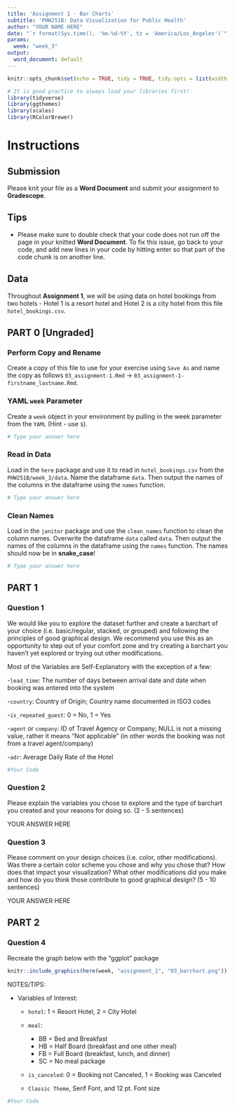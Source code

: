 ```yaml
---
title: 'Assignment 1 - Bar Charts'
subtitle: 'PHW251B: Data Visualization for Public Health'
author: "YOUR NAME HERE"
date: "`r format(Sys.time(), '%m-%d-%Y', tz = 'America/Los_Angeles')`"
params:
  week: "week_3"
output:
  word_document: default
---
```



```r
knitr::opts_chunk$set(echo = TRUE, tidy = TRUE, tidy.opts = list(width.cutoff = 85))

# It is good practice to always load your libraries first!
library(tidyverse)
library(ggthemes)
library(scales)
library(RColorBrewer)
```

# Instructions

## Submission 

Please knit your file as a **Word Document** and submit your assignment to **Gradescope**.

## Tips 

  - Please make sure to double check that your code does not run off the page in your knitted **Word Document**. To fix this issue, go back to your code, and add new lines in your code by hitting enter so that part of the code chunk is on another line. 

## Data

Throughout **Assignment 1**, we will be using data on hotel bookings from two hotels - Hotel 1 is a resort hotel and Hotel 2 is a city hotel from this file `hotel_bookings.csv`.

\newpage 

## PART 0 [Ungraded]

### Perform Copy and Rename

Create a copy of this file to use for your exercise using `Save As` and name the copy as follows `03_assignment-1.Rmd` -> `03_assignment-1-firstname_lastname.Rmd`. 

### YAML `week` Parameter

Create a `week` object in your environment by pulling in the week parameter from the `YAML` (Hint - use `$`).

```r
# Type your answer here
```

### Read in Data

Load in the `here` package and use it to read in `hotel_bookings.csv` from the `PHW251B/week_3/data`. Name the dataframe `data`. Then output the names of the columns in the dataframe using the `names` function. 

```r
# Type your answer here
```

### Clean Names

Load in the `janitor` package and use the `clean_names` function to clean the column names. Overwrite the dataframe `data` called `data`. Then output the names of the columns in the dataframe using the `names` function. The names should now be in **snake_case**!

```r
# Type your answer here
```

\newpage 

## PART 1

### Question 1

We would like you to explore the dataset further and create a barchart of your choice (i.e. basic/regular, stacked, or grouped) and following the principles of good graphical design. We recommend you use this as an opportunity to step out of your comfort zone and try creating a barchart you haven't yet explored or trying out other modifications.

Most of the Variables are Self-Explanatory with the exception of a few:

  -`lead_time`: The number of days between arrival date and date when booking was entered into the system
  
  -`country`: Country of Origin; Country name documented in ISO3 codes
  
  -`is_repeated_guest`: 0 = No, 1 = Yes
  
  -`agent` or `company`: ID of Travel Agency or Company; NULL is not a missing value, rather it means "Not applicable" (in other words the booking was not from a travel agent/company)
  
  -`adr`: Average Daily Rate of the Hotel


```r
#Your Code

```

\newpage 

### Question 2

Please explain the variables you chose to explore and the type of barchart you created and your reasons for doing so. (2 - 5 sentences)


YOUR ANSWER HERE


\newpage 

### Question 3

Please comment on your design choices (i.e. color, other modifications). Was there a certain color scheme you chose and why you chose that? How does that impact your visualization? What other modifications did you make and how do you think those contribute to good graphical design?  (5 - 10 sentences)


YOUR ANSWER HERE

\newpage 

## PART 2

### Question 4

Recreate the graph below with the "ggplot" package

```r
knitr::include_graphics(here(week, "assignment_1", "03_barchart.png"))
```

NOTES/TIPS:

- Variables of Interest:

  - `hotel`: 1 = Resort Hotel, 2 = City Hotel
  
  - `meal`: 
    - BB = Bed and Breakfast
    - HB = Half Board (breakfast and one other meal) 
    - FB = Full Board (breakfast, lunch, and dinner) 
    - SC = No meal package
  
  - `is_canceled`: 0 = Booking not Canceled, 1 = Booking was Canceled

  - `Classic Theme`, Serif Font, and 12 pt. Font size


```r
#Your Code

```

